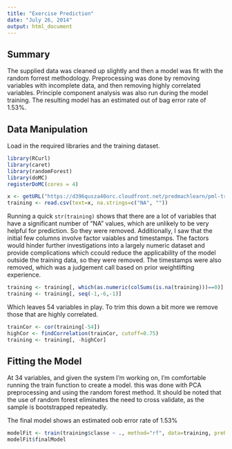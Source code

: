 ```yaml
---
title: "Exercise Prediction"
date: "July 26, 2014"
output: html_document
---
```


## Summary

The supplied data was cleaned up slightly and then a model was fit with the random forrest methodology. Preprocessing was done by removing variables with incomplete data, and then removing highly correlated variables. Principle component analysis was also run during the model training. The resulting model has an estimated out of bag error rate of 1.53%.

## Data Manipulation

Load in the required libraries and the training dataset.

```r
library(RCurl)
library(caret)
library(randomForest)
library(doMC)
registerDoMC(cores = 4)

x <- getURL("https://d396qusza40orc.cloudfront.net/predmachlearn/pml-training.csv")
training <- read.csv(text=x, na.strings=c("NA", ""))
```

Running a quick `str(training)` shows that there are a lot of variables that have a significant number of "NA" values, which are unlikely to be very helpful for prediction. So they were removed. Additionally, I saw that the initial few columns involve factor vaiables and timestamps. The factors would hinder further investigations into a largely numeric dataset and provide complications which ccould reduce the applicability of the model outside the training data, so they were removed. The timestamps were also removed, which was a judgement call based on prior weightlifting experience. 

```r
training <- training[, which(as.numeric(colSums(is.na(training)))==0)]
training <- training[, seq(-1,-6,-1)]
```

Which leaves 54 variables in play. To trim this down a bit more we remove those that are highly correlated.

```r
trainCor <- cor(training[-54])
highCor <- findCorrelation(trainCor, cutoff=0.75)
training <- training[, -highCor]
```

## Fitting the Model  

At 34 variables, and given the system I'm working on, I'm comfortable running the train function to create a model. this was done with PCA preprocessing and using the random forest method. It should be noted that the use of random forest eliminates the need to cross validate, as the sample is bootstrapped repeatedly.

The final model shows an estimated oob error rate of 1.53% 

```r
modelFit <- train(training$classe ~ ., method="rf", data=training, preProcess="pca")
modelFit$finalModel
```
